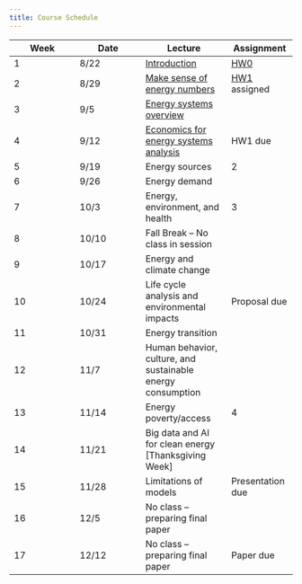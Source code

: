 ```yaml
---
title: Course Schedule
---
```


| Week | Date  | Lecture                                                     | Assignment                        |
|-----------------|-----------------|----------------------|-----------------|
| 1    | 8/22  | [Introduction](lectures/lecture1/index.qmd)                 | [HW0](homeworks/hw0.qmd)          |
| 2    | 8/29  | [Make sense of energy numbers](lectures/lecture2/index.qmd) | [HW1](homeworks/hw1.qmd) assigned |
| 3    | 9/5   | [Energy systems overview](lectures/lecture3/index.qmd)      |                                   |
| 4    | 9/12  | [Economics for energy systems analysis](lectures/lecture4/index.qmd)  | HW1 due                 |
| 5    | 9/19  | Energy sources                                              | 2                                 |
| 6    | 9/26  | Energy demand                                               |                                   |
| 7    | 10/3  | Energy, environment, and health                             | 3                                 |
| 8    | 10/10 | Fall Break -- No class in session                           |                                   |
| 9    | 10/17 | Energy and climate change                                   |                                   |
| 10   | 10/24 | Life cycle analysis and environmental impacts               | Proposal due                      |
| 11   | 10/31 | Energy transition                                           |                                   |
| 12   | 11/7  | Human behavior, culture, and sustainable energy consumption |                                   |
| 13   | 11/14 | Energy poverty/access                                       | 4                                 |
| 14   | 11/21 | Big data and AI for clean energy \[Thanksgiving Week\]      |                                   |
| 15   | 11/28 | Limitations of models                                       | Presentation due                  |
| 16   | 12/5  | No class -- preparing final paper                           |                                   |
| 17   | 12/12 | No class -- preparing final paper                           | Paper due                         |
